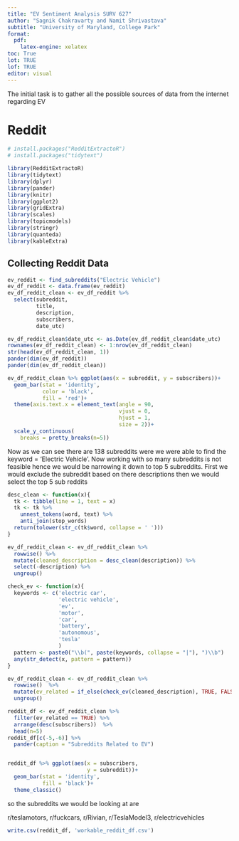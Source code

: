 ```yaml
---
title: "EV Sentiment Analysis SURV 627"
author: "Sagnik Chakravarty and Namit Shrivastava"
subtitle: "University of Maryland, College Park"
format: 
  pdf:
    latex-engine: xelatex
toc: True
lot: TRUE
lof: TRUE
editor: visual
---
```


\newpage

The initial task is to gather all the possible sources of data from the internet regarding EV

# Reddit

```r
# install.packages("RedditExtractoR")
# install.packages("tidytext")
```

```r
library(RedditExtractoR)
library(tidytext)
library(dplyr)
library(pander)
library(knitr)
library(ggplot2)
library(gridExtra)
library(scales)
library(topicmodels)
library(stringr)
library(quanteda)
library(kableExtra)
```

## Collecting Reddit Data

```r
ev_reddit <- find_subreddits("Electric Vehicle")
ev_df_reddit <- data.frame(ev_reddit)
ev_df_reddit_clean <- ev_df_reddit %>%
  select(subreddit, 
         title, 
         description, 
         subscribers, 
         date_utc)

ev_df_reddit_clean$date_utc <- as.Date(ev_df_reddit_clean$date_utc)
rownames(ev_df_reddit_clean) <- 1:nrow(ev_df_reddit_clean)
str(head(ev_df_reddit_clean, 1))
pander(dim(ev_df_reddit))
pander(dim(ev_df_reddit_clean))
```

```r
ev_df_reddit_clean %>% ggplot(aes(x = subreddit, y = subscribers))+
  geom_bar(stat = 'identity',
           color = 'black',
           fill = 'red')+
  theme(axis.text.x = element_text(angle = 90,
                                   vjust = 0,
                                   hjust = 1,
                                   size = 2))+
  scale_y_continuous(
    breaks = pretty_breaks(n=5))

```

Now as we can see there are 138 subreddits were we were able to find the keyword = 'Electric Vehicle'. Now working with so many subreddits is not feasible hence we would be narrowing it down to top 5 subreddits. First we would exclude the subreddit based on there descriptions then we would select the top 5 sub reddits

```r
desc_clean <- function(x){
  tk <- tibble(line = 1, text = x)
  tk <- tk %>% 
    unnest_tokens(word, text) %>% 
    anti_join(stop_words)
  return(tolower(str_c(tk$word, collapse = ' ')))
}

ev_df_reddit_clean <- ev_df_reddit_clean %>%
  rowwise() %>%
  mutate(cleaned_description = desc_clean(description)) %>%
  select(-description) %>%
  ungroup()
```

```r
check_ev <- function(x){
  keywords <- c('electric car',
                'electric vehicle',
                'ev',
                'motor',
                'car',
                'battery',
                'autonomous',
                'tesla'
                )
  pattern <- paste0("\\b(", paste(keywords, collapse = "|"), ")\\b")
  any(str_detect(x, pattern = pattern))
}

ev_df_reddit_clean <- ev_df_reddit_clean %>% 
  rowwise()  %>%
  mutate(ev_related = if_else(check_ev(cleaned_description), TRUE, FALSE)) %>%
  ungroup()
```

```r
reddit_df <- ev_df_reddit_clean %>%
  filter(ev_related == TRUE) %>%
  arrange(desc(subscribers))  %>% 
  head(n=5)
reddit_df[c(-5,-6)] %>%
  pander(caption = "Subreddits Related to EV")


reddit_df %>% ggplot(aes(x = subscribers,
                         y = subreddit))+
  geom_bar(stat = 'identity',
           fill = 'black')+
  theme_classic()
```

so the subreddits we would be looking at are

r/teslamotors, r/fuckcars, r/Rivian, r/TeslaModel3, r/electricvehicles

```r
write.csv(reddit_df, 'workable_reddit_df.csv')
```
